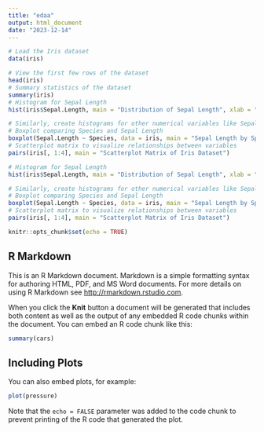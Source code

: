 ```yaml
---
title: "edaa"
output: html_document
date: "2023-12-14"
---
```

```r
# Load the Iris dataset
data(iris)

# View the first few rows of the dataset
head(iris)
# Summary statistics of the dataset
summary(iris)
# Histogram for Sepal Length
hist(iris$Sepal.Length, main = "Distribution of Sepal Length", xlab = "Sepal Length")

# Similarly, create histograms for other numerical variables like Sepal.Width, Petal.Length, Petal.Width
# Boxplot comparing Species and Sepal Length
boxplot(Sepal.Length ~ Species, data = iris, main = "Sepal Length by Species")
# Scatterplot matrix to visualize relationships between variables
pairs(iris[, 1:4], main = "Scatterplot Matrix of Iris Dataset")
```


```r
# Histogram for Sepal Length
hist(iris$Sepal.Length, main = "Distribution of Sepal Length", xlab = "Sepal Length")

# Similarly, create histograms for other numerical variables like Sepal.Width, Petal.Length, Petal.Width
# Boxplot comparing Species and Sepal Length
boxplot(Sepal.Length ~ Species, data = iris, main = "Sepal Length by Species")
# Scatterplot matrix to visualize relationships between variables
pairs(iris[, 1:4], main = "Scatterplot Matrix of Iris Dataset")
``````

```r
knitr::opts_chunk$set(echo = TRUE)
```

## R Markdown

This is an R Markdown document. Markdown is a simple formatting syntax for authoring HTML, PDF, and MS Word documents. For more details on using R Markdown see <http://rmarkdown.rstudio.com>.

When you click the **Knit** button a document will be generated that includes both content as well as the output of any embedded R code chunks within the document. You can embed an R code chunk like this:

```r
summary(cars)
```

## Including Plots

You can also embed plots, for example:

```r
plot(pressure)
```

Note that the `echo = FALSE` parameter was added to the code chunk to prevent printing of the R code that generated the plot.
